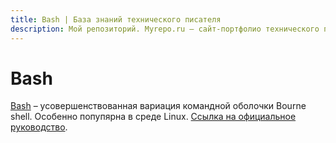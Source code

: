 ```yaml
---
title: Bash | База знаний технического писателя
description: Мой репозиторий. Myrepo.ru – сайт-портфолио технического писателя
---
```


# Bash

[Bash](https://ru.wikipedia.org/wiki/Bash) – усовершенствованная вариация командной оболочки Bourne shell. Особенно попупярна в среде Linux. [Ссылка на официальное руководство](https://www.webcitation.org/618xRKJBw).